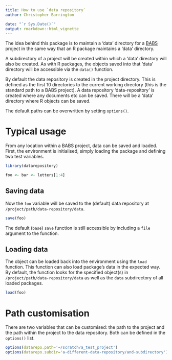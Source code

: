 ```yaml
---
title: How to use `data repository`
author: Christopher Barrington

date: "`r Sys.Date()`"
output: rmarkdown::html_vignette
---
```


The idea behind this package is to maintain a 'data' directory for a [BABS][BABS] project in the same way that an R package maintains a 'data' directory.

A subdirectory of a project will be created within which a 'data' directory will also be created. As with R packages, the objects saved into that 'data' directory will be accessible via the `data()` function.

By default the data repository is created in the project directory. This is defined as the first 10 directories to the current working directory (this is the standard path to a BABS project). A data repository 'data-repository' is created where any documents etc can be saved. There will be a 'data' directory where R objects can be saved.

The default paths can be overwritten by setting `options()`.

# Typical usage

From any location within a BABS project, data can be saved and loaded. First, the environment is initialised, simply loading the package and defining two test variables.

```R
library(datarepository)

foo <- bar <- letters[1:4]
```

## Saving data

Now the `foo` variable will be saved to the (default) data repository at `/project/path/data-repository/data`.

```R
save(foo)
```

The default (`base`) `save` function is still accessible by including a `file` argument to the function.

## Loading data

The object can be loaded back into the environment using the `load` function. This function can also load  package's data in the expected way. By default, the function looks for the specified object(s) in `/project/path/data-repository/data` as well as the `data` subdirectory of all loaded packages.

```R
load(foo)
```

# Path customisation

There are two variables that can be customised: the path to the project and the path within the project to the data repository. Both can be defined in the `options()` list.

```R
options(datarepo.path='~/scratch/a_test_project')
options(datarepo.subdir='a-different-data-repository/and-subdirectory')
```

[BABS]: http://christopherbarrington@github.io

